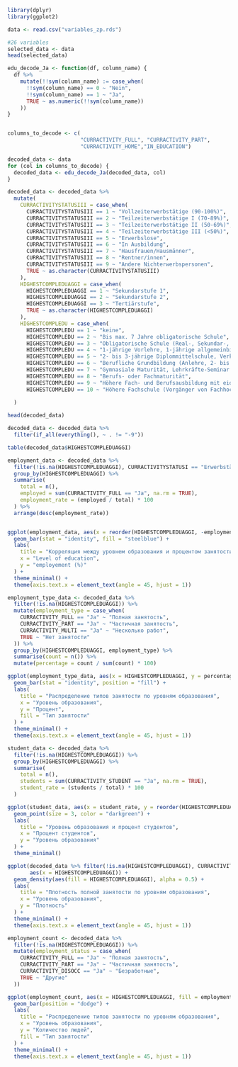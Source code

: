 
```r
library(dplyr)
library(ggplot2)
```


```r
data <- read.csv("variables_zp.rds")
```


```r
#26 variables
selected_data <- data
head(selected_data)
```



```r

edu_decode_Ja <- function(df, column_name) {
  df %>%
    mutate(!!sym(column_name) := case_when(
      !!sym(column_name) == 0 ~ "Nein",
      !!sym(column_name) == 1 ~ "Ja",
      TRUE ~ as.numeric(!!sym(column_name))
    ))
}


columns_to_decode <- c(
                       "CURRACTIVITY_FULL", "CURRACTIVITY_PART",
                       "CURRACTIVITY_HOME","IN_EDUCATION")

decoded_data <- data
for (col in columns_to_decode) {
  decoded_data <- edu_decode_Ja(decoded_data, col)
}
```




```r
decoded_data <- decoded_data %>%
  mutate(
    CURRACTIVITYSTATUSIII = case_when(
      CURRACTIVITYSTATUSIII == 1 ~ "Vollzeiterwerbstätige (90-100%)",
      CURRACTIVITYSTATUSIII == 2 ~ "Teilzeiterwerbstätige I (70-89%)",
      CURRACTIVITYSTATUSIII == 3 ~ "Teilzeiterwerbstätige II (50-69%)",
      CURRACTIVITYSTATUSIII == 4 ~ "Teilzeiterwerbstätige III (<50%)",
      CURRACTIVITYSTATUSIII == 5 ~ "Erwerbslose",
      CURRACTIVITYSTATUSIII == 6 ~ "In Ausbildung",
      CURRACTIVITYSTATUSIII == 7 ~ "Hausfrauen/Hausmänner",
      CURRACTIVITYSTATUSIII == 8 ~ "Rentner/innen",
      CURRACTIVITYSTATUSIII == 9 ~ "Andere Nichterwerbspersonen",
      TRUE ~ as.character(CURRACTIVITYSTATUSIII)
    ),
    HIGHESTCOMPLEDUAGGI = case_when(
      HIGHESTCOMPLEDUAGGI == 1 ~ "Sekundarstufe 1",
      HIGHESTCOMPLEDUAGGI == 2 ~ "Sekundarstufe 2",
      HIGHESTCOMPLEDUAGGI == 3 ~ "Tertiärstufe",
      TRUE ~ as.character(HIGHESTCOMPLEDUAGGI)
    ),
    HIGHESTCOMPLEDU = case_when(
      HIGHESTCOMPLEDU == 1 ~ "keine",
      HIGHESTCOMPLEDU == 2 ~ "Bis max. 7 Jahre obligatorische Schule",
      HIGHESTCOMPLEDU == 3 ~ "Obligatorische Schule (Real-, Sekundar-, Bezirks-, Orientierungsschule, Pro-, Untergymnasium, Sonderschule)",
      HIGHESTCOMPLEDU == 4 ~ "1-jährige Vorlehre, 1-jährige allgemeinbildende Schule, 10. Schuljahr, 1-jährige Berufswahlschule, Haushaltslehrjahr, Sprachschule (mind. 1 Jahr) mit Schlusszertifikat, Sozialjahr, Brückenangebote oder ähnliche Ausbildung",
      HIGHESTCOMPLEDU == 5 ~ "2- bis 3-jährige Diplommittelschule, Verkehrsschule, Fachmittelschule FMS oder ähnliche Ausbildung",
      HIGHESTCOMPLEDU == 6 ~ "Berufliche Grundbildung (Anlehre, 2- bis 4-jährige Berufslehre oder Vollzeitberufsschule, Handelsdiplom, Lehrwerkstätte oder ähnliche Ausbildung)",
      HIGHESTCOMPLEDU == 7 ~ "Gymnasiale Maturität, Lehrkräfte-Seminar (vorbereitende Ausbildung für Lehrkräfte von Kindergarten, Primarschule, Handarbeit, Hauswirtschaft)",
      HIGHESTCOMPLEDU == 8 ~ "Berufs- oder Fachmaturität",
      HIGHESTCOMPLEDU == 9 ~ "Höhere Fach- und Berufsausbildung mit eidg. Fachausweis, eidg. Diplom oder Meisterprüfung, höhere Fachschule für Technik (Technikerschule TS), für Wirtschaft (HKG) oder ähnliche höhere Fachschule (2 Jahre Voll- oder 3 Jahre Teilzeitstudium)",
      HIGHESTCOMPLEDU == 10 ~ "Höhere Fachschule (Vorgänger von Fachhochschulen, z.B. HTL, HWV, HFG, HFS) inkl. Nachdiplome (3 Jahre Voll- oder 4 Jahre Teilzeitstudium)",
      
  )

```


```r
head(decoded_data)
```


```r
decoded_data <- decoded_data %>%
  filter(if_all(everything(), ~ . != "-9"))

```


```r
table(decoded_data$HIGHESTCOMPLEDUAGGI)
```

```r

employment_data <- decoded_data %>%
  filter(!is.na(HIGHESTCOMPLEDUAGGI), CURRACTIVITYSTATUSI == "Erwerbstätige") %>% 
  group_by(HIGHESTCOMPLEDUAGGI) %>%
  summarise(
    total = n(),
    employed = sum(CURRACTIVITY_FULL == "Ja", na.rm = TRUE), 
    employment_rate = (employed / total) * 100 
  ) %>%
  arrange(desc(employment_rate))


ggplot(employment_data, aes(x = reorder(HIGHESTCOMPLEDUAGGI, -employment_rate), y = employment_rate)) +
  geom_bar(stat = "identity", fill = "steelblue") +
  labs(
    title = "Корреляция между уровнем образования и процентом занятости",
    x = "Level of education",
    y = "employement (%)"
  ) +
  theme_minimal() +
  theme(axis.text.x = element_text(angle = 45, hjust = 1)) 
```
```r
employment_type_data <- decoded_data %>%
  filter(!is.na(HIGHESTCOMPLEDUAGGI)) %>%
  mutate(employment_type = case_when(
    CURRACTIVITY_FULL == "Ja" ~ "Полная занятость",
    CURRACTIVITY_PART == "Ja" ~ "Частичная занятость",
    CURRACTIVITY_MULTI == "Ja" ~ "Несколько работ",
    TRUE ~ "Нет занятости"
  )) %>%
  group_by(HIGHESTCOMPLEDUAGGI, employment_type) %>%
  summarise(count = n()) %>%
  mutate(percentage = count / sum(count) * 100)

ggplot(employment_type_data, aes(x = HIGHESTCOMPLEDUAGGI, y = percentage, fill = employment_type)) +
  geom_bar(stat = "identity", position = "fill") +
  labs(
    title = "Распределение типов занятости по уровням образования",
    x = "Уровень образования",
    y = "Процент",
    fill = "Тип занятости"
  ) +
  theme_minimal() +
  theme(axis.text.x = element_text(angle = 45, hjust = 1))
```


```r
student_data <- decoded_data %>%
  filter(!is.na(HIGHESTCOMPLEDUAGGI)) %>%
  group_by(HIGHESTCOMPLEDUAGGI) %>%
  summarise(
    total = n(),
    students = sum(CURRACTIVITY_STUDENT == "Ja", na.rm = TRUE),
    student_rate = (students / total) * 100
  )

ggplot(student_data, aes(x = student_rate, y = reorder(HIGHESTCOMPLEDUAGGI, student_rate))) +
  geom_point(size = 3, color = "darkgreen") +
  labs(
    title = "Уровень образования и процент студентов",
    x = "Процент студентов",
    y = "Уровень образования"
  ) +
  theme_minimal()
```

```r
ggplot(decoded_data %>% filter(!is.na(HIGHESTCOMPLEDUAGGI), CURRACTIVITY_FULL == "Ja"), 
       aes(x = HIGHESTCOMPLEDUAGGI)) +
  geom_density(aes(fill = HIGHESTCOMPLEDUAGGI), alpha = 0.5) +
  labs(
    title = "Плотность полной занятости по уровням образования",
    x = "Уровень образования",
    y = "Плотность"
  ) +
  theme_minimal() +
  theme(axis.text.x = element_text(angle = 45, hjust = 1))
```

```r
employment_count <- decoded_data %>%
  filter(!is.na(HIGHESTCOMPLEDUAGGI)) %>%
  mutate(employment_status = case_when(
    CURRACTIVITY_FULL == "Ja" ~ "Полная занятость",
    CURRACTIVITY_PART == "Ja" ~ "Частичная занятость",
    CURRACTIVITY_DISOCC == "Ja" ~ "Безработные",
    TRUE ~ "Другие"
  ))

ggplot(employment_count, aes(x = HIGHESTCOMPLEDUAGGI, fill = employment_status)) +
  geom_bar(position = "dodge") +
  labs(
    title = "Распределение типов занятости по уровням образования",
    x = "Уровень образования",
    y = "Количество людей",
    fill = "Тип занятости"
  ) +
  theme_minimal() +
  theme(axis.text.x = element_text(angle = 45, hjust = 1))
```

